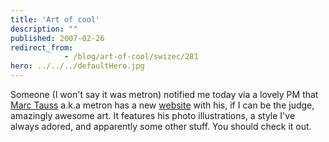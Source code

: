 ```yaml
---
title: 'Art of cool'
description: ""
published: 2007-02-26
redirect_from: 
            - /blog/art-of-cool/swizec/281
hero: ../../../defaultHero.jpg
---
```

Someone (I won't say it was metron) notified me today via a lovely PM that [Marc Tauss](http://www.marctauss.com/flash.html) a.k.a metron has a new [website](http://www.marctauss.com/flash.html) with his, if I can be the judge, amazingly awesome art. It features his photo illustrations, a style I've always adored, and apparently some other stuff. You should check it out.